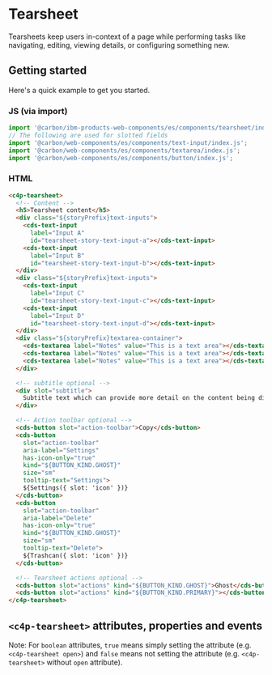 
<Meta of={TearsheetStories} />

# Tearsheet

Tearsheets keep users in-context of a page while performing tasks like
navigating, editing, viewing details, or configuring something new.

## Getting started

Here's a quick example to get you started.

### JS (via import)

```javascript
import '@carbon/ibm-products-web-components/es/components/tearsheet/index.js';
// The following are used for slotted fields
import '@carbon/web-components/es/components/text-input/index.js';
import '@carbon/web-components/es/components/textarea/index.js';
import '@carbon/web-components/es/components/button/index.js';
```


### HTML

```html
<c4p-tearsheet>
  <!-- Content -->
  <h5>Tearsheet content</h5>
  <div class="${storyPrefix}text-inputs">
    <cds-text-input
      label="Input A"
      id="tearsheet-story-text-input-a"></cds-text-input>
    <cds-text-input
      label="Input B"
      id="tearsheet-story-text-input-b"></cds-text-input>
  </div>
  <div class="${storyPrefix}text-inputs">
    <cds-text-input
      label="Input C"
      id="tearsheet-story-text-input-c"></cds-text-input>
    <cds-text-input
      label="Input D"
      id="tearsheet-story-text-input-d"></cds-text-input>
  </div>
  <div class="${storyPrefix}textarea-container">
    <cds-textarea label="Notes" value="This is a text area"></cds-textarea>
    <cds-textarea label="Notes" value="This is a text area"></cds-textarea>
    <cds-textarea label="Notes" value="This is a text area"></cds-textarea>
  </div>

  <!-- subtitle optional -->
  <div slot="subtitle">
    Subtitle text which can provide more detail on the content being displayed.
  </div>

  <!-- Action toolbar optional -->
  <cds-button slot="action-toolbar">Copy</cds-button>
  <cds-button
    slot="action-toolbar"
    aria-label="Settings"
    has-icon-only="true"
    kind="${BUTTON_KIND.GHOST}"
    size="sm"
    tooltip-text="Settings">
    ${Settings({ slot: 'icon' })}
  </cds-button>
  <cds-button
    slot="action-toolbar"
    aria-label="Delete"
    has-icon-only="true"
    kind="${BUTTON_KIND.GHOST}"
    size="sm"
    tooltip-text="Delete">
    ${Trashcan({ slot: 'icon' })}
  </cds-button>

  <!-- Tearsheet actions optional -->
  <cds-button slot="actions" kind="${BUTTON_KIND.GHOST}">Ghost</cds-button>
  <cds-button slot="actions" kind="${BUTTON_KIND.PRIMARY}"></cds-button>
</c4p-tearsheet>
```

## `<c4p-tearsheet>` attributes, properties and events

Note: For `boolean` attributes, `true` means simply setting the attribute (e.g.
`<c4p-tearsheet open>`) and `false` means not setting the attribute (e.g.
`<c4p-tearsheet>` without `open` attribute).

<ArgTypes of="c4p-tearsheet" />
